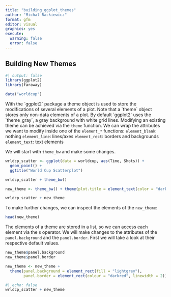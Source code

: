 ---
title: "building_ggplot_themes"
author: "Michal Rackiewicz"
format: gfm
editor: visual
graphics: yes
execute: 
  warning: false
  error: false
---

## Building New Themes
```{r}
#| output: false
library(ggplot2)
library(faraway)

data("worldcup")
```

With the \`ggplot2\` package a theme object is used to store the modifications of several elements of a plot. Note that a \`theme\` object stores only non-data elements of a plot. By default \`ggplot2\` uses the \`theme_gray\`, a gray background with white grid lines.
Modifying an existing theme can be achieved via the `theme` function. We can wrap the attributes we want to modify inside one of the `element_*` functions:
`element_blank`: nothing
`element_line`: lines/axes
`element_rect`: borders and backgrounds
`element_text`: text elements

We will start with `theme_bw` and make some changes.
```{r}
wrldcp_scatter <- ggplot(data = worldcup, aes(Time, Shots)) +
  geom_point() +
  ggtitle("World Cup Scatterplot")

wrldcp_scatter + theme_bw()
```

```{r}
new_theme <- theme_bw() + theme(plot.title = element_text(color = "darkred"))

wrldcp_scatter + new_theme
```
To make further changes, we can inspect the elements of the `new_theme`:
```{r}
head(new_theme)
```
The elements of a theme are stored in a list, so we can access each element via the `$` operator. We will make changes to the attributes of the `panel.background` and the `panel.border`. First we will take a look at their respective default values. 
```{r}
new_theme$panel.background
new_theme$panel.border

new_theme <- new_theme +
  theme(panel.background = element_rect(fill = "lightgrey"),
        panel.border = element_rect(colour = "darkred", linewidth = 2))
```
```{r}
#| echo: false
wrldcp_scatter + new_theme
```

